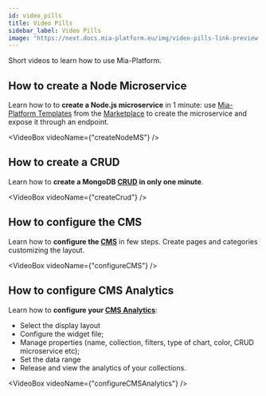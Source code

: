 ```yaml
---
id: video_pills
title: Video Pills
sidebar_label: Video Pills
image: "https://next.docs.mia-platform.eu/img/video-pills-link-preview.png"
---
```


Short videos to learn how to use Mia-Platform.


## How to create a Node Microservice

Learn how to to **create a Node.js microservice** in 1 minute: use [Mia-Platform Templates](../../marketplace/templates/mia_templates) from the [Marketplace](../../marketplace/overview_marketplace) to create the microservice and expose it through an endpoint.

<VideoBox videoName={"createNodeMS"} />

## How to create a CRUD

Learn how to **create a MongoDB [CRUD](../../development_suite/api-console/api-design/crud_advanced) in only one minute**.

<VideoBox videoName={"createCrud"} />

## How to configure the CMS

Learn how to **configure the [CMS](../../business_suite/overview-business-suite)** in few steps. Create pages and categories customizing the layout.

<VideoBox videoName={"configureCMS"} />

## How to configure CMS Analytics

Learn how to **configure your [CMS Analytics](../../business_suite/cms_configuration/config_analytics)**:

- Select the display layout
- Configure the widget file;
- Manage properties (name, collection, filters, type of chart, color, CRUD microservice etc);
- Set the data range
- Release and view the analytics of your collections.

<VideoBox videoName={"configureCMSAnalytics"} />
